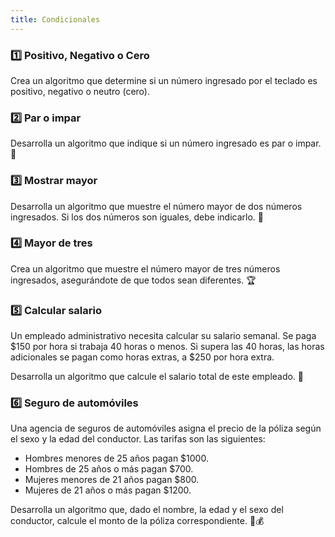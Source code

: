 ```yaml
---
title: Condicionales
---
```


### 1️⃣ Positivo, Negativo o Cero

Crea un algoritmo que determine si un número ingresado por el teclado es positivo, negativo o neutro (cero).

### 2️⃣ Par o impar

Desarrolla un algoritmo que indique si un número ingresado es par o impar. 🎲

### 3️⃣ Mostrar mayor

Desarrolla un algoritmo que muestre el número mayor de dos números ingresados. Si los dos números son iguales, debe indicarlo. 🔢

### 4️⃣ Mayor de tres

Crea un algoritmo que muestre el número mayor de tres números ingresados, asegurándote de que todos sean diferentes. 🏆

### 5️⃣ Calcular salario

Un empleado administrativo necesita calcular su salario semanal. Se paga $150 por hora si trabaja 40 horas o menos. Si supera las 40 horas, las horas adicionales se pagan como horas extras, a $250 por hora extra.

Desarrolla un algoritmo que calcule el salario total de este empleado. 💼

### 6️⃣ Seguro de automóviles

Una agencia de seguros de automóviles asigna el precio de la póliza según el sexo y la edad del conductor. Las tarifas son las siguientes:

- Hombres menores de 25 años pagan $1000.
- Hombres de 25 años o más pagan $700.
- Mujeres menores de 21 años pagan $800.
- Mujeres de 21 años o más pagan $1200.

Desarrolla un algoritmo que, dado el nombre, la edad y el sexo del conductor, calcule el monto de la póliza correspondiente. 🚗💰


